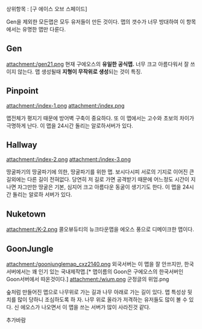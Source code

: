 상위항목 : [구 에이스 오브 스페이드]

Gen을 제외한 모든맵은 모두 유저들이 만든 것이다.
맵의 갯수가 너무 방대하여 이 항목에서는 유명한 맵만 다룬다.

== Gen ==
attachment:/gen21.png
현재 구에오스의 '''유일한 공식맵.'''
너무 크고 아름다워서 잘 쓰이지 않는다. 맵 생성될때 '''지형이 무작위로 생성'''되는 것이 특징.

== Pinpoint ==
attachment:/index-1.png
attachment:/index.png

맵전체가 평지기 때문에 방어벽 구축이 중요하다. 또 이 맵에서는 고수와 초보의 차이가 극명하게 난다.
이 맵을 24시간 돌리는 알로하서버가 있다.

== Hallway ==
attachment:/index-2.png
attachment:/index-3.png

땅굴파기의 땅굴파기에 의한, 땅굴파기를 위한 맵.
보시다시피 서로의 기지로 이어진 큰 길외에는 다른 길이 전혀없다.
당연히 저 길로 가면 공격받기 때문에 어느정도 시간이 지나면 자그만한 땅굴은 기본, 심지어 크고 아름다운 동굴이 생기기도 한다.
이 맵을 24시간 돌리는 알로하 서버가 있다.
== Nuketown ==
attachment:/K-2.png
콜오뷰듀티의 뉴크타운맵을 에오스 풍으로 디메이크한 맵이다.

== GoonJungle ==
attachment:/goonjunglemap_cxz2140.png
외국서버는 이 맵을 잘 안쓰지만, 한국서버에서는 꽤 인기 있는 국내제작맵.[* 맵이름의 Goon은 구에오스의 한국서버인 Goon서버에서 따온것이다.]
attachment:/wium.png
군정글의 위엄.png

숲처럼 만들어진 맵으로 나무위로 가는 길과 나무 아래로 가는 길이 있다. 맵 특성상 뒷치를 많이 당하니 조심하도록 하
자. 나무 위로 올라가 저격하는 유저들도 많이 볼 수 있다. 신 에오스가 나오면서 이 맵을 쓰는 서버가 많이 사라진것 같다.

추가바람
